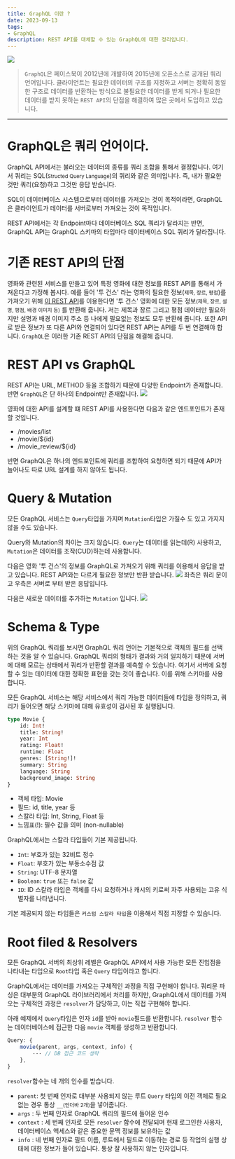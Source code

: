 ```yaml
---
title: GraphQL 이란 ?
date: 2023-09-13
tags:
- GraphQL
description: REST API를 대체할 수 있는 GraphQL에 대한 정리입니다.
---
```


![](/images/thumbnails/graphql.png)

> `GraphQL`은 페이스북이 2012년에 개발하여 2015년에 오픈소스로 공개된 쿼리 언어입니다.
클라이언트는 필요한 데이터의 구조를 지정하고 서버는 정확히 동일한 구조로
데이터를 반환하는 방식으로 불필요한 데이터를 받게 되거나 필요한 데이터를 
받지 못하는 `REST API`의 단점을 해결하여 많은 곳에서 도입하고 있습니다.

***
# GraphQL은 쿼리 언어이다.

GraphQL API에서는 불러오는
데이터의 종류를 쿼리 조합을 통해서 결정합니다. 여기서 쿼리는 SQL(<small>Structed Query Language</small>)의 쿼리와 같은 의미입니다.
즉, 내가 필요한 것만 쿼리(요청)하고 그것만 응답 받습니다.

SQL이 데이터베이스 시스템으로부터 데이터를 가져오는 것이 목적이라면, GraphQL은 클라이언트가 데이터를 
서버로부터 가져오는 것이 목적입니다.

REST API에서는 각 Endpoint마다 데이터베이스 SQL 쿼리가 달라지는 반면,
GraphQL API는 GraphQL 스키마의 타입마다 데이터베이스 SQL 쿼리가 달라집니다.


# 기존 REST API의 단점

영화와 관련된 서비스를 만들고 있어 특정 영화에 대한 정보를 REST API를 통해서 가져온다고 가정해 봅시다.
예를 들어 '투 건스' 라는 영화의 필요한 정보(<small>제목, 장르, 평점</small>)를 가져오기 위해 [이 REST API](https://yts.mx/api/v2/movie_details.json?movie_id=22)를 이용한다면
'투 건스' 영화에 대한 모든 정보<small>(제목, 장르, 설명, 평점, 배경 이미지 등)</small> 를 반환해 줍니다.
저는 제목과 장르 그리고 평점 데이터만 필요하지만 설명과 배경 이미지 주소 등 나에게 필요없는 정보도 모두 반환해 줍니다.
또한 API로 받은 정보가 또 다른 API와 연결되어 있다면 REST API는 API를 두 번 연결해야 합니다. `GraphQL`은
이러한 기존 REST API의 단점을 해결해 줍니다.

# REST API vs GraphQL

REST API는 URL, METHOD 등을 조합하기 때문에 다양한 Endpoint가 존재합니다.
반면 `GraphQL`은 단 하나의 Endpoint만 존재합니다. 
![](https://www.apollographql.com/blog/static/8efafc9157a25a40baf71107578247cd/1_qpyJSVVPkd5c6ItMmivnYg.png)

영화에 대한 API를 설계할 떄 REST API를 사용한다면 다음과 같은 엔드포인트가 존재할 것입니다.

- /movies/list
- /movie/$\{id}
- /movie_review/$\{id}

반면 GraphQL은 하나의 엔드포인트에 쿼리를 조합하여 요청하면 되기 때문에
API가 늘어나도 따로 URL 설계를 하지 않아도 됩니다.

# Query & Mutation
모든 GraphQL 서비스는 `Query`타입을 가지며 `Mutation`타입은 가질수 도 있고 가지지 않을 수도 있습니다.

Query와 Mutation의 차이는 크지 않습니다. `Query`는 데이터를 읽는데(R) 사용하고,
`Mutation`은 데이터를 조작(CUD)하는데 사용합니다.

다음은 영화 '투 건스'의 정보를 GraphQL로 가져오기 위해 쿼리를 이용해서 응답을 받고 있습니다.
REST API와는 다르게 필요한 정보만 반환 받습니다.
![](/images/9.13/9.13.image1.png)
좌측은 쿼리 문이고 우측은 서버로 부터 받은 응답입니다.

다음은 새로운 데이터를 추가하는 `Mutation` 입니다.
![](/images/9.13/9.13.image2.png)

# Schema & Type
위의 GraphQL 쿼리를 보시면 GraphQL 쿼리 언어는 기본적으로 객체의 필드를 선택하는 것을 알 수 있습니다.
GraphQL 쿼리의 형태가 결과와 거의 일치하기 때문에 서버에 대해 모르는 상태에서 쿼리가 반환할 결과를
예측할 수 있습니다. 여기서 서버에 요청할 수 있는 데이터에 대한 정확한 표현을 갖는 것이 좋습니다. 이를 위해 스키마를
사용합니다.

모든 GraphQL 서비스는 해당 서비스에서 쿼리 가능한 데이터들에 타입을 정의하고, 쿼리가 들어오면
해당 스키마에 대해 유효성이 검사된 후 실행됩니다.

```graphql
type Movie {
    id: Int!
    title: String!
    year: Int
    rating: Float!
    runtime: Float
    genres: [String!]!
    summary: String
    language: String
    background_image: String
}
```

- 객체 타입: Movie
- 필드: id, title, year 등
- 스칼라 타입: Int, String, Float 등
- 느낌표(!): 필수 값을 의미 (non-nullable)

GraphQL에서는 스칼라 타입들이 기본 제공됩니다.
- `Int`: 부호가 있는 32비트 정수
- `Float`: 부호가 있는 부동소수점 값
- `String`: UTF-8 문자열
- `Boolean`: `true` 또는 `false` 값
- `ID`: ID 스칼라 타입은 객체를 다시 요청하거나 캐시의 키로써 자주 사용되는 고유 식별자를 나타냅니다.

기본 제공되지 않는 타입들은 `커스텀 스칼라 타입`을 이용해서 직접 지정할 수 있습니다.

# Root filed & Resolvers

모든 GraphQL 서버의 최상위 레벨은 GraphQL API에서 사용 가능한 모든 진입점을 나타내는 타입으로
`Root`타입 혹은 `Query` 타입이라고 합니다.

GraphQL에서는 데이터를 가져오는 구체적인 과정을 직접 구현해야 합니다. 쿼리문 파싱은 대부분의 GraphQL 라이브러리에서
처리를 하지만, GraphQL에서 데이터를 가져오는 구체적인 과정은 `resolver`가 담당하고, 이는 직접 구현해야 합니다.

아래 예제에서 `Query`타입은 인자 `id`를 받아 `movie`필드를 반환합니다.
`resolver` 함수는 데이터베이스에 접근한 다음 `movie` 객체를 생성하고 반환합니다.

```js
Query: {
    movie(parent, args, context, info) {
        ··· // DB 접근 코드 생략
    },
}
```

`resolver`함수는 네 개의 인수를 받습니다.

- `parent`: 첫 번째 인자로 대부분 사용되지 않는 루트 `Query` 타입의 이전 객체로 필요 없는 경우 통상 `__`<small>(언더바 2개)</small>을 넣어줍니다.
- `args` : 두 번째 인자로 GraphQL 쿼리의 필드에 들어온 인수
- `context` : 세 번째 인자로 모든 `resolver` 함수에 전달되며 현재 로그인한 사용자, 데이터베이스 액세스와 같은 중요한 문맥 정보를 보유하는 값
- `info` : 네 번째 인자로 필드 이름, 루트에서 필드로 이동하는 경로 등 작업의 실행 상태에 대한 정보가 들어 있습니다. 통상 잘 사용하지 않는 인자입니다.
